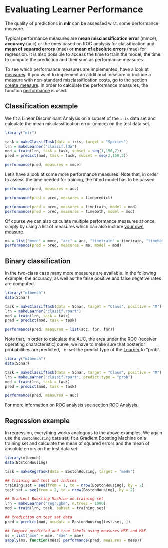 Evaluating Learner Performance
===============================

The quality of predictions in **mlr** can be assessed w.r.t. some
performance measure.

Typical performance measures are **mean misclassification error** (mmce),
**accuracy** (acc) or the ones based on ROC analysis for classification and **mean
of squared errors** (mse) or **mean of absolute errors** (mae) for regression. 
It is also possible to access the time to train the model,
the time to compute the prediction and their sum as performance
measures.

To see which performance measures are implemented, have a look at [measures](http://berndbischl.github.io/mlr/man/measures.html). 
If you want to implement an additional measure or include a measure with non-standard misclassification costs, go to the section [create_measure](create_measure.md). 
In order to calculate the performance measures, the function [performance](http://berndbischl.github.io/mlr/man/performance.html) is used.


Classification example
----------------------

We fit a Linear Discriminant Analysis on a subset of the ``iris`` data set and calculate
the mean misclassification error (mmce) on the test data set.

```r
library("mlr")

task = makeClassifTask(data = iris, target = "Species")
lrn = makeLearner("classif.lda")
mod = train(lrn, task = task, subset = seq(1,150,2))
pred = predict(mod, task = task, subset = seq(2,150,2))

performance(pred, measures = mmce)
``` 
  
Let's have a look at some more performance measures. Note that, in order to assess 
the time needed for training, the fitted model has to be passed.

```r
performance(pred, measures = acc)

performance(pred = pred, measures = timepredict)

performance(pred = pred, measures = timetrain, model = mod)
performance(pred = pred, measures = timeboth, model = mod)
```

Of course we can also calculate multiple performance measures at once simply by using a list of measures which can also include [your own measure](create_measure.md).

```r
ms = list("mmce" = mmce, "acc" = acc, "timetrain" = timetrain, "timeboth" = timeboth)
performance(pred = pred, measures = ms, model = mod)
```

Binary classification
---------------------

In the two-class case many more measures are available. In the following example,
the accuracy, as well as the false positive and false negative rates are computed.

```r
library("mlbench")
data(Sonar)

task = makeClassifTask(data = Sonar, target = "Class", positive = "M")
lrn = makeLearner("classif.rpart")
mod = train(lrn, task = task)
pred = predict(mod, task = task)

performance(pred, measures = list(acc, fpr, fnr))
``` 

Note that, in order to calculate the AUC, the area under the ROC (receiver 
operating characteristic) curve, we have to make sure that posterior
probabilities are predicted, i.e. set the predict type of the [Learner](http://berndbischl.github.io/mlr/man/makeLearner.html) to "prob".

```r
library("mlbench")
data(Sonar)

task = makeClassifTask(data = Sonar, target = "Class", positive = "M")
lrn = makeLearner("classif.rpart", predict.type = "prob")
mod = train(lrn, task = task)
pred = predict(mod, task = task)

performance(pred, measures = auc)
``` 

For more information on ROC analysis see section [ROC Analysis](roc_analysis.md).


Regression example
------------------

In regression, everything works analogous to the above examples.
We again use the ``BostonHousing`` data set, fit a Gradient Boosting Machine on a
training set and calculate the mean of squared errors and the mean of absolute 
errors on the test data set.

```r
library(mlbench)
data(BostonHousing)

task = makeRegrTask(data = BostonHousing, target = "medv")

## Training and test set indices 
training.set = seq(from = 1, to = nrow(BostonHousing), by = 2)
test.set = seq(from = 2, to = nrow(BostonHousing), by = 2)

## Gradient Boosting Machine on training set 
lrn = makeLearner("regr.gbm", n.trees = 1000)
mod = train(lrn, task, subset = training.set) 

## Prediction on test set data 
pred = predict(mod, newdata = BostonHousing[test.set, ])

## Compare predicted and true labels using measures MSE and MAE
ms = list("mse" = mse, "mae" = mae)
sapply(ms, function(meas) performance(pred, measures = meas))
```


